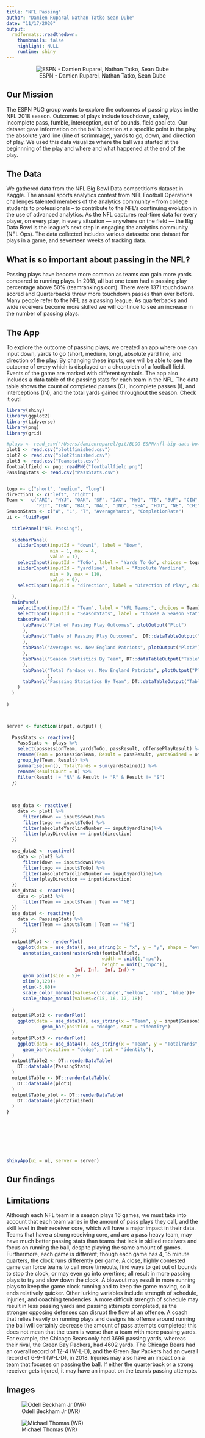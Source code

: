 ```yaml
---
title: "NFL Passing"
author: "Damien Ruparal Nathan Tatko Sean Dube"
date: "11/17/2020"
output:
  rmdformats::readthedown:
    thumbnails: false
    highlight: NULL
    runtime: shiny
---
```

<center>

![ESPN - Damien Ruparel, Nathan Tatko, Sean Dube](https://raw.githubusercontent.com/stat231-f20/Blog-ESPN/main/images/team_image.jpeg)

</center>

## Our Mission

The ESPN PUG group wants to explore the outcomes of passing plays in the NFL 2018 season. Outcomes of plays include touchdown, safety, incomplete pass, fumble, interception, out of bounds, field goal etc. Our dataset gave information on the ball's location at a specific point in the play, the absolute yard line (line of scrimmage), yards to go, down, and direction of play. We used this data visualize where the ball was started at the beginnning of the play and where and what happened at the end of the play. 

## The Data

We gathered data from the NFL Big Bowl Data competition's dataset in Kaggle. The annual sports analytics contest from NFL Football Operations challenges talented members of the analytics community – from college students to professionals – to contribute to the NFL’s continuing evolution in the use of advanced analytics. As the NFL captures real-time data for every player, on every play, in every situation — anywhere on the field — the Big Data Bowl is the league’s next step in engaging the analytics community (NFL Ops). The data collected includes various datasets: one dataset for plays in a game, and seventeen weeks of tracking data. 

## What is so important about passing in the NFL?

Passing plays have become more common as teams can gain more yards compared to running plays. In 2018, all but one team had a passing play percentage above 50% (teamrankings.com). There were 1371 touchdowns scored and Quarterbacks threw more touchdown passes than ever before. Many people refer to the NFL as a passing league. As quarterbacks and wide receivers become more skilled we will continue to see an increase in the number of passing plays. 

## The App

To explore the outcome of passing plays, we created an app where one can input down, yards to go (short, medium, long), absolute yard line, and direction of the play. By changing these inputs, one will be able to see the outcome of every which is displayed on a choropleth of a football field. Events of the game are marked with different symbols. The app also includes a data table of the passing stats for each team in the NFL. The data table shows the count of completed passes (C), incomplete passes (I), and interceptions (IN), and the total yards gained throughout the season. Check it out! 

```r
library(shiny)
library(ggplot2)
library(tidyverse)
library(png)
library(grid)
```


```r
#plays <- read_csv("/Users/damienruparel/git/BLOG-ESPN/nfl-big-data-bowl-2021/plays.csv")
plot1 <- read.csv("plot1finished.csv")
plot2 <- read.csv("plot2finished.csv")
plot3 <- read.csv("Teamstats.csv")
footballfield <- png::readPNG("footballfield.png")
PassingStats <- read.csv("PassStats.csv") 


togo <- c("short", "medium", "long")
direction1 <- c("left", "right")
Team <-  c("ARI", "NYJ", "OAK", "SF", "JAX", "NYG", "TB", "BUF", "CIN", "DEN", "DET", "GB", "ATL", "CAR", "CLE", "MIA", "WAS", "MIN", "PHI",
           "PIT", "TEN", "BAL", "DAL", "IND", "SEA", "HOU", "NE", "CHI", "KC", "LAC", "LA", "NO")
SeasonStats <- c("W", "L", "T", "AverageYards", "CompletionRate")
ui <- fluidPage(
  
  titlePanel("NFL Passing"),
  
  sidebarPanel(
    sliderInput(inputId = "down1", label = "Down",
                min = 1, max = 4,
                value = 1),
    selectInput(inputId = "ToGo", label = "Yards To Go", choices = togo),
    sliderInput(inputId = "yardline", label = "Absolute Yardline",
                min = 0, max = 110,
                value = 0),
    selectInput(inputId = "direction", label = "Direction of Play", choices = direction1),
    
  ),
  mainPanel(
    selectInput(inputId = "Team", label = "NFL Teams:", choices = Team), 
    selectInput(inputId = "SeasonStats", label = "Choose a Season Statistic:", choices = SeasonStats),
    tabsetPanel(
      tabPanel("Plot of Passing Play Outcomes", plotOutput("Plot")
      ),
      tabPanel("Table of Passing Play Outcomes",  DT::dataTableOutput("Table_plot")
      ),
      tabPanel("Averages vs. New England Patriots", plotOutput("Plot2")
      ),
      tabPanel("Season Statistics By Team", DT::dataTableOutput("Table")
      ),
      tabPanel("Total Yardage vs. New England Patriots", plotOutput("Plot3")
               ),
      tabPanel("Passsing Statistics By Team", DT::dataTableOutput("Table2"))
    )
  )
  
)



server <- function(input, output) {
  
  PassStats <- reactive({ 
    PassStats <- plays %>%
    select(possessionTeam, yardsToGo, passResult, offensePlayResult) %>%
    rename(Team = possessionTeam, Result = passResult, yardsGained = offensePlayResult) %>%
    group_by(Team, Result) %>%
    summarise(n=n(), TotalYards = sum(yardsGained)) %>%
    rename(ResultCount = n) %>%
    filter(Result != "NA" & Result != "R" & Result != "S")
  })
  
  
  
  use_data <- reactive({
    data <- plot1 %>%
      filter(down == input$down1)%>%
      filter(togo == input$ToGo) %>%
      filter(absoluteYardlineNumber == input$yardline)%>%
      filter(playDirection == input$direction)
  })
  
  use_data2 <- reactive({
    data <- plot2 %>%
      filter(down == input$down1)%>%
      filter(togo == input$ToGo) %>%
      filter(absoluteYardlineNumber == input$yardline)%>%
      filter(playDirection == input$direction)
  })
  use_data3 <- reactive({
    data <- plot3 %>%
      filter(Team == input$Team | Team == "NE")
  })
  use_data4 <- reactive({
    data <- PassingStats %>%
      filter(Team == input$Team | Team == "NE")
  })
  
  output$Plot <- renderPlot(
    ggplot(data = use_data(), aes_string(x = "x", y = "y", shape = "event", color = "event"))+
      annotation_custom(rasterGrob(footballfield, 
                                   width = unit(1,"npc"), 
                                   height = unit(1,"npc")), 
                        -Inf, Inf, -Inf, Inf) + 
      geom_point(size = 5)+
      xlim(0,120)+
      ylim(-5,60)+
      scale_color_manual(values=c('orange','yellow', 'red', 'blue'))+
      scale_shape_manual(values=c(15, 16, 17, 18))
    
  )
  output$Plot2 <- renderPlot(
    ggplot(data = use_data3(), aes_string(x = "Team", y = input$SeasonStats, fill = "Team")) + 
             geom_bar(position = "dodge", stat = "identity")
  )
  output$Plot3 <- renderPlot(
    ggplot(data = use_data4(), aes_string(x = "Team", y = "TotalYards", fill = "Team")) + 
      geom_bar(position = "dodge", stat = "identity"),
  )
  output$Table2 <- DT::renderDataTable(
    DT::datatable(PassingStats)
  )
  output$Table <- DT::renderDataTable(
    DT::datatable(plot3)
  )
  output$Table_plot <- DT::renderDataTable(
    DT::datatable(plot2finished)
  )   
}

  






shinyApp(ui = ui, server = server)

```

## Our findings

## Limitations

Although each NFL team in a season plays 16 games, we must take into account that each team varies in the amount of pass plays they call, and the skill level in their receiver core, which will have a major impact in their data. Teams that have a strong receiving core, and are a pass heavy team, may have much better passing stats than teams that lack in skilled receivers and focus on running the ball, despite playing the same amount of games. Furthermore, each game is different; though each game has 4, 15 minute quarters, the clock runs differently per game. A close, highly contested game can force teams to call more timeouts, find ways to get out of bounds to stop the clock, or may even go into overtime; all result in more passing plays to try and slow down the clock. A blowout may result in more running plays to keep the game clock running and to keep the game moving, so it ends relatively quicker. Other lurking variables include strength of schedule, injuries, and coaching tendencies. A more difficult strength of schedule may result in less passing yards and passing attempts completed, as the stronger opposing defenses can disrupt the flow of an offense. A coach that relies heavily on running plays and designs his offense around running the ball will certainly decrease the amount of pass attempts completed; this does not mean that the team is worse than a team with more passing yards. For example,  the Chicago Bears only had 3699 passing yards, whereas their rival, the Green Bay Packers, had 4602 yards. The Chicago Bears had an overall record of 12-4 (W-L-D), and the Green Bay Packers had an overall record of 6-9-1 (W-L-D), in 2018. Injuries may also have an impact on a team that focuses on passing the ball. If either the quarterback or a strong receiver gets injured, it may have an impact on the team's passing attempts. 


## Images

![Odell Beckham Jr (WR)](https://ftw.usatoday.com/wp-content/uploads/sites/90/2014/11/ap_aptopix_cowboys_giants_football_68976850.jpg)

![Michael Thomas (WR)](https://static.clubs.nfl.com/image/private/t_editorial_landscape_12_desktop/saints/t0g9bfyocxayqta7jhpn)







